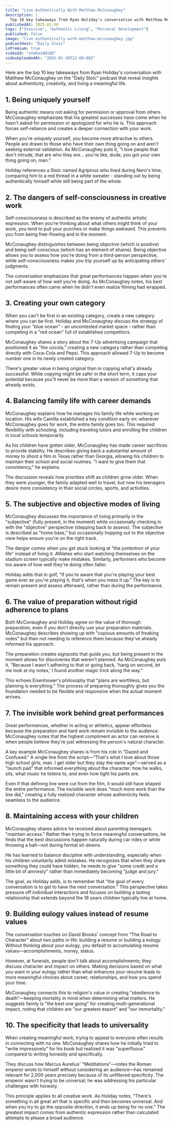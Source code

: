 ```yaml
---
title: "Live Authentically With Matthew McConaughey"
description: |
  Top 10 key takeaways from Ryan Holiday's conversation with Matthew McConaughey on the "Daily Stoic" podcast that reveal insights about authenticity, creativity, and living a meaningful life.
publishedAt: 2025-01-30
tags: ["Stoicism", "Authentic Living", "Personal Development"]
published: false
image: "live-authentically-with-matthew-mcconaughey.jpg"
podcastHost: "Daily Stoic"
isPremium: true
videoId: "sVoKa14N1QQ"
videoUploadedAt: "2025-01-30T12:00:00Z"
---
```



<PodcastSummaryPageLayout frontmatter={frontmatter}>
Here are the top 10 key takeaways from Ryan Holiday's conversation with Matthew McConaughey on the "Daily Stoic" podcast that reveal insights about authenticity, creativity, and living a meaningful life.

## 1. Being uniquely yourself

Being authentic means not asking for permission or approval from others. McConaughey emphasizes that his greatest successes have come when he hasn't asked for permission or apologized for who he is. This approach forces self-reliance and creates a deeper connection with your work.

When you're uniquely yourself, you become more attractive to others. People are drawn to those who have their own thing going on and aren't seeking external validation. As McConaughey puts it, "I love people that don't intrude, that are who they are... you're like, dude, you got your own thing going on, man."

Holiday references a Stoic named Agripinus who lived during Nero's time, comparing him to a red thread in a white sweater - standing out by being authentically himself while still being part of the whole.

## 2. The dangers of self-consciousness in creative work

Self-consciousness is described as the enemy of authentic artistic expression. When you're thinking about what others might think of your work, you tend to pull your punches or make things awkward. This prevents you from being free-flowing and in the moment.

McConaughey distinguishes between being objective (which is positive) and being self-conscious (which has an element of shame). Being objective allows you to assess how you're doing from a third-person perspective, while self-consciousness makes you trip yourself up by anticipating others' judgments.

The conversation emphasizes that great performances happen when you're not self-aware of how well you're doing. As McConaughey notes, his best performances often came when he didn't even realize filming had wrapped.

## 3. Creating your own category

When you can't be first in an existing category, create a new category where you can be first. Holiday and McConaughey discuss the strategy of finding your "blue ocean" - an uncontested market space - rather than competing in a "red ocean" full of established competitors.

McConaughey shares a story about the 7-Up advertising campaign that positioned it as "the uncola," creating a new category rather than competing directly with Coca-Cola and Pepsi. This approach allowed 7-Up to become number one in its newly created category.

There's greater value in being original than in copying what's already successful. While copying might be safer in the short term, it caps your potential because you'll never be more than a version of something that already exists.

## 4. Balancing family life with career demands

McConaughey explains how he manages his family life while working on location. His wife Camilla established a key condition early on: wherever McConaughey goes for work, the entire family goes too. This required flexibility with schooling, including traveling tutors and enrolling the children in local schools temporarily.

As his children have gotten older, McConaughey has made career sacrifices to provide stability. He describes giving back a substantial amount of money to shoot a film in Texas rather than Georgia, allowing his children to maintain their school and social routines. "I want to give them that consistency," he explains.

The discussion reveals how priorities shift as children grow older. When they were younger, the family adapted well to travel, but now his teenagers desire more consistency in their social circles, sports, and activities.

## 5. The subjective and objective modes of living

McConaughey discusses the importance of living primarily in the "subjective" (fully present, in the moment) while occasionally checking in with the "objective" perspective (stepping back to assess). The subjective is described as "home base," but occasionally hopping out to the objective view helps ensure you're on the right track.

The danger comes when you get stuck looking at "the jumbotron of your life" instead of living it. Athletes who start watching themselves on the stadium screen typically make mistakes. Similarly, performers who become too aware of how well they're doing often falter.

Holiday adds that in golf, "if you're aware that you're playing your best game ever as you're playing it, that's when you mess it up." The key is to remain present and assess afterward, rather than during the performance.

## 6. The value of preparation without rigid adherence to plans

Both McConaughey and Holiday agree on the value of thorough preparation, even if you don't directly use your preparation materials. McConaughey describes showing up with "copious amounts of freaking notes" but then not needing to reference them because they've already informed his approach.

The preparation creates signposts that guide you, but being present in the moment allows for discoveries that weren't planned. As McConaughey puts it, "Because I wasn't adhering to that or going back, 'hang on second, let me look at my notes,' I found another magic trick along the way."

This echoes Eisenhower's philosophy that "plans are worthless, but planning is everything." The process of preparing thoroughly gives you the foundation needed to be flexible and responsive when the actual moment arrives.

## 7. The invisible work behind great performances

Great performances, whether in acting or athletics, appear effortless because the preparation and hard work remain invisible to the audience. McConaughey notes that the highest compliment an actor can receive is when people believe they're just witnessing the person's natural character.

A key example McConaughey shares is from his role in "Dazed and Confused." A single line from the script—"That's what I love about those high school girls, man. I get older but they stay the same age"—served as a "launch pad" that informed everything about the character: how he walks, sits, what music he listens to, and even how tight his pants are.

Even if that defining line were cut from the film, it would still have shaped the entire performance. The invisible work does "much more work than the line did," creating a fully realized character whose authenticity feels seamless to the audience.

## 8. Maintaining access with your children

McConaughey shares advice he received about parenting teenagers: "maintain access." Rather than trying to force meaningful conversations, he finds that the best discussions happen naturally during car rides or while throwing a ball—not during formal sit-downs.

He has learned to balance discipline with understanding, especially when his children voluntarily admit mistakes. He recognizes that when they share something they could have hidden, he needs to give "some credit and a little bit of amnesty" rather than immediately becoming "judge and jury."

The goal, as Holiday adds, is to remember that "the goal of every conversation is to get to have the next conversation." This perspective takes pressure off individual interactions and focuses on building a lasting relationship that extends beyond the 18 years children typically live at home.

## 9. Building eulogy values instead of resume values

The conversation touches on David Brooks' concept from "The Road to Character" about two paths in life: building a resume or building a eulogy. Without thinking about your eulogy, you default to accumulating resume values—accomplishments, money, status.

However, at funerals, people don't talk about accomplishments; they discuss character and impact on others. Making decisions based on what you want in your eulogy rather than what enhances your resume leads to more meaningful choices about career, relationships, and how you spend your time.

McConaughey connects this to religion's value in creating "obedience to death"—keeping mortality in mind when determining what matters. He suggests family is "the best one going" for creating multi-generational impact, noting that children are "our greatest export" and "our immortality."

## 10. The specificity that leads to universality

When creating meaningful work, trying to appeal to everyone often results in connecting with no one. McConaughey shares how he initially tried to "write impressively" for his book but realized it was "superfluous" compared to writing honestly and specifically.

They discuss how Marcus Aurelius' "Meditations"—notes the Roman emperor wrote to himself without considering an audience—has remained relevant for 2,000 years precisely because of its unfiltered specificity. The emperor wasn't trying to be universal; he was addressing his particular challenges with honesty.

This principle applies to all creative work. As Holiday notes, "There's something in all great art that is specific and then becomes universal. And when you try to go the opposite direction, it ends up being for no one." The greatest impact comes from authentic expression rather than calculated attempts to please a broad audience.

</PodcastSummaryPageLayout>
